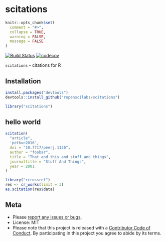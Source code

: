 scitations
==========

```r
knitr::opts_chunk$set(
  comment = "#>",
  collapse = TRUE,
  warning = FALSE,
  message = FALSE
)
```

[![Build Status](https://api.travis-ci.org/ropenscilabs/scitations.png)](https://travis-ci.org/ropenscilabs/scitations)
[![codecov](https://codecov.io/gh/ropenscilabs/scitations/branch/master/graph/badge.svg)](https://codecov.io/gh/ropenscilabs/scitations)


`scitations` - citations for R

## Installation

```r
install.packages("devtools")
devtools::install_github("ropenscilabs/scitations")
```

```r
library("scitations")
```

## hello world

```r
scitation(
  "article", 
  'petkun2016', 
  doi = "10.7717/peerj.1126",
  author = "foobar",
  title = "That and this and stuff and things",
  journaltitle = "Stuff And Things",
  year = 2001
)
```

```r
library("rcrossref")
res <- cr_works(limit = 3)
as.scitation(res$data) 
```

## Meta

* Please [report any issues or bugs](https://github.com/ropenscilabs/scitations/issues).
* License: MIT
* Please note that this project is released with a [Contributor Code of Conduct](CONDUCT.md). By participating in this project you agree to abide by its terms.
